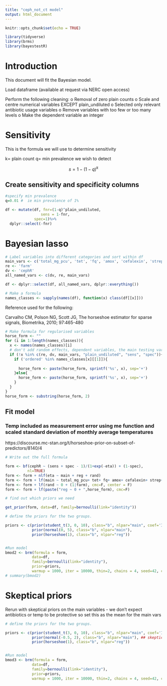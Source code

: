 ```yaml
---
title: "ceph_not_ct model"
output: html_document
---
```


```r
knitr::opts_chunk$set(echo = TRUE)
```

```r
library(tidyverse)
library(brms)
library(bayestestR)

```

# Introduction

This document will fit the Bayesian model.

Load dataframe (available at request via NERC open access)

Perform the following cleaning:
o	Removal of zero plain counts
o	Scale and centre numerical variables EXCEPT plain_undiluted
o	Selected only relevant antibiotic usage variables
o	Remove variables with too few or too many levels
o	Make the dependent variable an integer

# Sensitivity

This is the formula we will use to determine sensitivity

k= plain count
q= min prevalence we wish to detect

$$
s = 1-(1-q)^k
$$

## Create sensitivity and specificity columns

```r

#specify min prevalence
q=0.01 #  ie min prevalence of 1%

df <- mutate(df, fnr=(1-q)^plain_undiluted, 
                sens = 1-fnr,
             spec=1)%>%
  dplyr::select(-fnr)


```



# Bayesian lasso

```r

# Label variables into different categories and sort within df
main_vars <- c('total_mg_pcu', 'tet', 'fq', 'amox', 'cefalexin', 'strep', 's_temp')
re <- 'farm'
dv <- 'cephR'
all_named_vars <- c(dv, re, main_vars)

df <- dplyr::select(df, all_named_vars, dplyr::everything())

# Make a formula
names_classes <- sapply(names(df), function(x) class(df[[x]]))
```

Reference used for the following:

Carvalho CM, Polson NG, Scott JG, The horseshoe estimator for sparse signals, Biometrika, 2010; 97:465-480


```r
# Make formula for regularised variables
horse_form <- ""
for (i in 1:length(names_classes)){
  x <- names(names_classes)[i]
  # don't add random effects, dependent variables, the main testing variables or plain count. 
  if (!x %in% c(re, dv, main_vars, "plain_undiluted", "sens", "spec")){
    if ('ordered' %in% names_classes[x][[1]]){
      
      horse_form <- paste(horse_form, sprintf('%s', x), sep='+')
    }else{
      horse_form <- paste(horse_form, sprintf('%s', x), sep='+')
    }    
  }
}
horse_form <- substring(horse_form, 2)
```

## Fit model
### Temp included as measurement error using me function and scaled standard deviation of monthly average temperatures

https://discourse.mc-stan.org/t/horseshoe-prior-on-subset-of-predictors/8140/4

```r

# Write out the full formula

form <- bf(cephR ~ (sens + spec - 1)/(1+exp(-eta)) + (1-spec),
          nl=TRUE)
form <- form + nlf(eta ~ main + reg + rand)
form <- form + lf(main ~ total_mg_pcu+ tet+ fq+ amox+ cefalexin+ strep+ me(s_temp, 0.61), cmc=F)
form <- form + lf(rand ~ 0 + (1|farm), cmc=F, center = F)
form <- form + lf(paste("reg ~ 0 + ",horse_form), cmc=F)

# find out which priors we need

get_prior(form, data=df, family=bernoulli(link="identity"))

# define the priors for the two groups. 

priors <- c(prior(student_t(3, 0, 10), class="b", nlpar="main", coef='Intercept'),
            prior(normal(0, 5), class="b", nlpar="main"),
            prior(horseshoe(1), class="b", nlpar="reg"))


#Run model
bmod2 <- brm(formula = form,
            data=df,
            family=bernoulli(link="identity"),
            prior=priors,
            warmup = 1000, iter = 10000, thin=2, chains = 4, seed=42, cores=4, control = list(adapt_delta = 0.98))
# summary(bmod2)

```


# Skeptical priors

Rerun with skeptical priors on the main variables
- we don't expect antibiotics or temp to be protective so set this as the mean for the main vars


```r

# define the priors for the two groups. 

priors <- c(prior(student_t(3, 0, 10), class="b", nlpar="main", coef='Intercept'),
            prior(normal(-0.5, 2), class="b", nlpar="main"), ## skeptical prior with mean suggestive of antibiotics/ temp having a protective effect i.e. what we don't expect, plus a narrow sd
            prior(horseshoe(1), class="b", nlpar="reg"))


#Run model
bmod3 <- brm(formula = form,
            data=df,
            family=bernoulli(link="identity"),
            prior=priors,
            warmup = 1000, iter = 10000, thin=2, chains = 4, seed=42, cores=4, control = list(adapt_delta = 0.98))
```

